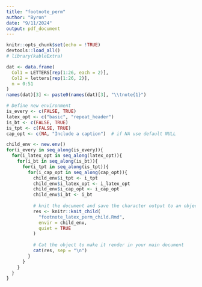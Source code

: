 ```yaml
---
title: "footnote_perm"
author: "Byron"
date: "9/11/2024"
output: pdf_document
---
```


```r
knitr::opts_chunk$set(echo = !TRUE)
devtools::load_all()
# library(kableExtra)

dat <- data.frame(
  Col1 = LETTERS[rep(1:26, each = 2)],
  Col2 = letters[rep(1:26, 2)],
  n = 0:51
)
names(dat)[3] <- paste0(names(dat)[3], "\\tnote{1}")
```


```r
# Define new environment
is_every <- c(FALSE, TRUE)
latex_opt <- c("basic", "repeat_header")
is_bt <- c(FALSE, TRUE)
is_tpt <- c(FALSE, TRUE)
cap_opt <- c(NA, "Include a caption")  # if NA use default NULL

child_env <- new.env()
for(i_every in seq_along(is_every)){
  for(i_latex_opt in seq_along(latex_opt)){
    for(i_bt in seq_along(is_bt)){
      for(i_tpt in seq_along(is_tpt)){
        for(i_cap_opt in seq_along(cap_opt)){
          child_env$i_tpt <- i_tpt
          child_env$i_latex_opt <- i_latex_opt
          child_env$i_cap_opt <- i_cap_opt
          child_env$i_bt <- i_bt
          
          # knit the document and save the character output to an object
          res <- knitr::knit_child(
            "footnote_latex_perm_child.Rmd",
            envir = child_env,
            quiet = TRUE
          )
          
          # Cat the object to make it render in your main document
          cat(res, sep = "\n")
        }
      }
    }
  }
}
```

